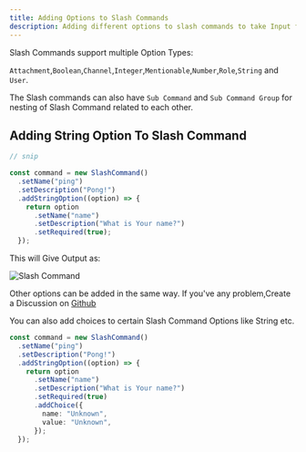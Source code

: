 ```yaml
---
title: Adding Options to Slash Commands
description: Adding different options to slash commands to take Input from Users
---
```


Slash Commands support multiple Option Types:

`Attachment`,`Boolean`,`Channel`,`Integer`,`Mentionable`,`Number`,`Role`,`String` and `User`.

The Slash commands can also have `Sub Command` and `Sub Command Group` for nesting of Slash Command related to each other.

<H2> Adding String Option To Slash Command</H2>

```ts
// snip

const command = new SlashCommand()
  .setName("ping")
  .setDescription("Pong!")
  .addStringOption((option) => {
    return option
      .setName("name")
      .setDescription("What is Your name?")
      .setRequired(true);
  });
```

This will Give Output as:

![Slash Command](/docs/slashCommandWithStringOption.png)

Other options can be added in the same way. If you've any problem,Create a Discussion on [Github](https://github.com/DenoCord-labs/denocordTS/discussions/new)

You can also add choices to certain Slash Command Options like String etc.

```ts
const command = new SlashCommand()
  .setName("ping")
  .setDescription("Pong!")
  .addStringOption((option) => {
    return option
      .setName("name")
      .setDescription("What is Your name?")
      .setRequired(true)
      .addChoice({
        name: "Unknown",
        value: "Unknown",
      });
  });
```
